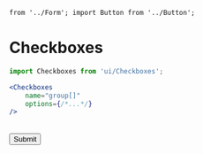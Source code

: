 	from '../Form'; import Button from '../Button';

<Meta
	title="Form/Checkboxes"
	component={Checkboxes}
/>

# Checkboxes

```jsx
import Checkboxes from 'ui/Checkboxes';

<Checkboxes
	name="group[]"
	options={/*...*/}
/>
```

<Canvas>
	<Story name="Checkboxes">
		<Form onSubmit={console.log}>
			<Checkboxes
				name="boxes[]"
				options={[
					{ value: 1, label: 'Option 1' },
					{ value: 2, label: 'Option 2' },
					{ value: 3, label: 'Option 3' },
				]}
				required={2}
			/>
			<br/>
			<Button>Submit</Button>
		</Form>
	</Story>
</Canvas>

<ArgsTable of={Checkboxes} />
